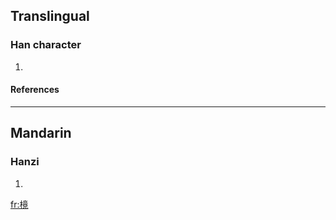 ==Translingual==
===Han character===
{{Han char|rn=75|rad=木|as=11|sn=15|four=4091<sub>6</sub>|canj=木卜廿山 (DYTU)}}
# {{defn|Han|sort=木11}}
====References====
{{Han ref|kx=0549.100|dkj=15409|dj=0937.090|hdz=21284.030|uh=6A08|ud=27144|bh=E5E0|bd=58848}}

----
==Mandarin==
===Hanzi===
{{cmn-hanzi|pin=[[qíng]] (qing2)|wg=ch'ing<sup>2</sup>}}
# {{defn|Mandarin}}

[[fr:樈]]